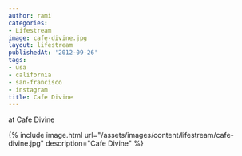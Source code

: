 ```yaml
---
author: rami
categories:
- Lifestream
image: cafe-divine.jpg
layout: lifestream
publishedAt: '2012-09-26'
tags:
- usa
- california
- san-francisco
- instagram
title: Cafe Divine
---
```


at Cafe Divine

{% include image.html url="/assets/images/content/lifestream/cafe-divine.jpg" description="Cafe Divine" %}